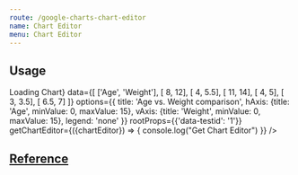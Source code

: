 ```yaml
---
route: /google-charts-chart-editor
name: Chart Editor
menu: Chart Editor
---
```



## Usage 

<Playground>
  <Component>
    <Chart 
      width={"600px"}
      height={"400px"}
      chartType="ScatterChart"
      loader={<div>Loading Chart</div>}
      data={[
        ['Age', 'Weight'],
        [ 8,      12],
        [ 4,      5.5],
        [ 11,     14],
        [ 4,      5],
        [ 3,      3.5],
        [ 6.5,    7]
      ]}
      options={{
        title: 'Age vs. Weight comparison',
        hAxis: {title: 'Age', minValue: 0, maxValue: 15},
        vAxis: {title: 'Weight', minValue: 0, maxValue: 15},
        legend: 'none'
      }}
      rootProps={{'data-testid': '1'}}
      getChartEditor={({chartEditor}) => {
        console.log("Get Chart Editor")
      }}
    />
  </Component>
</Playground>

## [Reference](https://developers.google.com/chart/interactive/docs/gallery/toolbar)